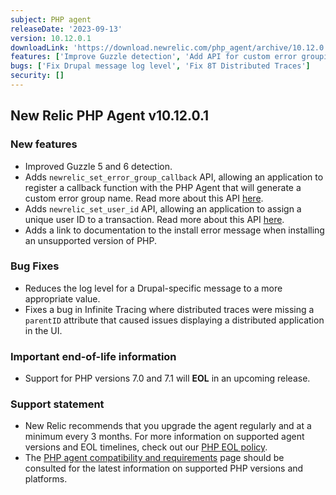 ```yaml
---
subject: PHP agent
releaseDate: '2023-09-13'
version: 10.12.0.1
downloadLink: 'https://download.newrelic.com/php_agent/archive/10.12.0.1'
features: ['Improve Guzzle detection', 'Add API for custom error grouping', 'Add API to assign a unique ID to a transaction', 'Add docs link to install error message']
bugs: ['Fix Drupal message log level', 'Fix 8T Distributed Traces']
security: []
---
```

## New Relic PHP Agent v10.12.0.1

### New features

* Improved Guzzle 5 and 6 detection.
* Adds `newrelic_set_error_group_callback` API, allowing an application to register a callback function with the PHP Agent that will generate a custom error group name. Read more about this API [here](/docs/agents/php-agent/php-agent-api/newrelic_set_error_group_callback).
* Adds `newrelic_set_user_id` API, allowing an application to assign a unique user ID to a transaction. Read more about this API [here](/docs/agents/php-agent/php-agent-api/newrelic_set_user_id).
* Adds a link to documentation to the install error message when installing an unsupported version of PHP.

### Bug Fixes

* Reduces the log level for a Drupal-specific message to a more appropriate value.
* Fixes a bug in Infinite Tracing where distributed traces were missing a `parentID` attribute that caused issues displaying a distributed application in the UI.

### Important end-of-life information

* Support for PHP versions 7.0 and 7.1 will **EOL** in an upcoming release.

### Support statement

* New Relic recommends that you upgrade the agent regularly and at a minimum every 3 months. For more information on supported agent versions and EOL timelines, check out our [PHP EOL policy](https://docs.newrelic.com/docs/apm/agents/php-agent/getting-started/php-agent-eol-policy/).
* The [PHP agent compatibility and requirements](https://docs.newrelic.com/docs/apm/agents/php-agent/getting-started/php-agent-compatibility-requirements/) page should be consulted for the latest information on supported PHP versions and platforms.


